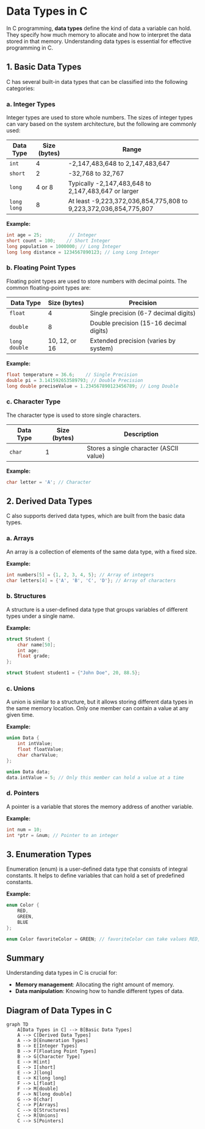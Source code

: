 # Data Types in C

In C programming, **data types** define the kind of data a variable can hold. They specify how much memory to allocate and how to interpret the data stored in that memory. Understanding data types is essential for effective programming in C.

## 1. Basic Data Types

C has several built-in data types that can be classified into the following categories:

### a. **Integer Types**

Integer types are used to store whole numbers. The sizes of integer types can vary based on the system architecture, but the following are commonly used:

| Data Type  | Size (bytes) | Range                                           |
|------------|--------------|-------------------------------------------------|
| `int`      | 4            | -2,147,483,648 to 2,147,483,647                |
| `short`    | 2            | -32,768 to 32,767                              |
| `long`     | 4 or 8       | Typically -2,147,483,648 to 2,147,483,647 or larger |
| `long long`| 8            | At least -9,223,372,036,854,775,808 to 9,223,372,036,854,775,807 |

**Example:**

```c
int age = 25;          // Integer
short count = 100;    // Short Integer
long population = 1000000; // Long Integer
long long distance = 1234567890123; // Long Long Integer
```

### b. **Floating Point Types**

Floating point types are used to store numbers with decimal points. The common floating-point types are:

| Data Type  | Size (bytes) | Precision               |
|------------|--------------|-------------------------|
| `float`    | 4            | Single precision (6-7 decimal digits) |
| `double`   | 8            | Double precision (15-16 decimal digits) |
| `long double` | 10, 12, or 16 | Extended precision (varies by system) |

**Example:**

```c
float temperature = 36.6;    // Single Precision
double pi = 3.141592653589793; // Double Precision
long double preciseValue = 1.234567890123456789; // Long Double
```

### c. **Character Type**

The character type is used to store single characters.

| Data Type | Size (bytes) | Description            |
|-----------|--------------|------------------------|
| `char`    | 1            | Stores a single character (ASCII value) |

**Example:**

```c
char letter = 'A'; // Character
```

## 2. Derived Data Types

C also supports derived data types, which are built from the basic data types.

### a. **Arrays**

An array is a collection of elements of the same data type, with a fixed size.

**Example:**

```c
int numbers[5] = {1, 2, 3, 4, 5}; // Array of integers
char letters[4] = {'A', 'B', 'C', 'D'}; // Array of characters
```

### b. **Structures**

A structure is a user-defined data type that groups variables of different types under a single name.

**Example:**

```c
struct Student {
    char name[50];
    int age;
    float grade;
};

struct Student student1 = {"John Doe", 20, 88.5};
```

### c. **Unions**

A union is similar to a structure, but it allows storing different data types in the same memory location. Only one member can contain a value at any given time.

**Example:**

```c
union Data {
    int intValue;
    float floatValue;
    char charValue;
};

union Data data;
data.intValue = 5; // Only this member can hold a value at a time
```

### d. **Pointers**

A pointer is a variable that stores the memory address of another variable.

**Example:**

```c
int num = 10;
int *ptr = &num; // Pointer to an integer
```

## 3. Enumeration Types

Enumeration (enum) is a user-defined data type that consists of integral constants. It helps to define variables that can hold a set of predefined constants.

**Example:**

```c
enum Color {
    RED,
    GREEN,
    BLUE
};

enum Color favoriteColor = GREEN; // favoriteColor can take values RED, GREEN, or BLUE
```

## Summary

Understanding data types in C is crucial for:

- **Memory management**: Allocating the right amount of memory.
- **Data manipulation**: Knowing how to handle different types of data.

## Diagram of Data Types in C

```mermaid
graph TD
    A[Data Types in C] --> B[Basic Data Types]
    A --> C[Derived Data Types]
    A --> D[Enumeration Types]
    B --> E[Integer Types]
    B --> F[Floating Point Types]
    B --> G[Character Type]
    E --> H[int]
    E --> I[short]
    E --> J[long]
    E --> K[long long]
    F --> L[float]
    F --> M[double]
    F --> N[long double]
    G --> O[char]
    C --> P[Arrays]
    C --> Q[Structures]
    C --> R[Unions]
    C --> S[Pointers]
```
